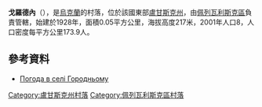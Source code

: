 {{coord|48|23|25|N|38|50|38|E|scale:100000|display=title}}

'''戈羅德內'''（{{lang-uk|Городнє}}），是[[烏克蘭|烏克蘭]]的村落，位於該國東部[[盧甘斯克州|盧甘斯克州]]，由[[佩列瓦利斯克區|佩列瓦利斯克區]]負責管轄，始建於1928年，面積0.05平方公里，海拔高度217米，2001年人口8，人口密度每平方公里173.9人。

==參考資料==
* [http://weather.in.ua/ua/lyganskaja/5660 Погода в селі Городньому] {{Wayback|url=http://weather.in.ua/ua/lyganskaja/5660 |date=20111220033200 }}

{{DEFAULTSORT:Городнє}}
[[Category:盧甘斯克州村落|Category:盧甘斯克州村落]]
[[Category:佩列瓦利斯克區村落|Category:佩列瓦利斯克區村落]]


{{Luhansk-geo-stub}}